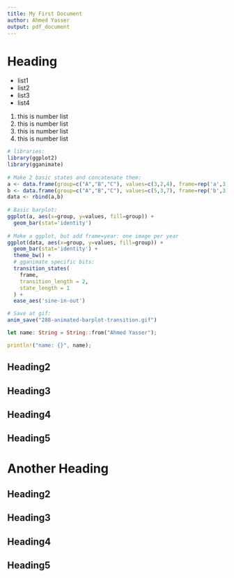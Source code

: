 ```yaml
---
title: My First Document
author: Ahmed Yasser
output: pdf_document
---
```


\tableofcontents

# Heading


* list1
* list2
* list3
* list4

1. this is number list
2. this is number list
3. this is number list
4. this is number list
   
```R
# libraries:
library(ggplot2)
library(gganimate)
 
# Make 2 basic states and concatenate them:
a <- data.frame(group=c("A","B","C"), values=c(3,2,4), frame=rep('a',3))
b <- data.frame(group=c("A","B","C"), values=c(5,3,7), frame=rep('b',3))
data <- rbind(a,b)  
 
# Basic barplot:
ggplot(a, aes(x=group, y=values, fill=group)) + 
  geom_bar(stat='identity')
 
# Make a ggplot, but add frame=year: one image per year
ggplot(data, aes(x=group, y=values, fill=group)) + 
  geom_bar(stat='identity') +
  theme_bw() +
  # gganimate specific bits:
  transition_states(
    frame,
    transition_length = 2,
    state_length = 1
  ) +
  ease_aes('sine-in-out')

# Save at gif:
anim_save("288-animated-barplot-transition.gif")
```

```rust
let name: String = String::from("Ahmed Yasser");

println!("name: {}", name);
```

## Heading2
## Heading3
## Heading4
## Heading5

# Another Heading
## Heading2
## Heading3
## Heading4
## Heading5